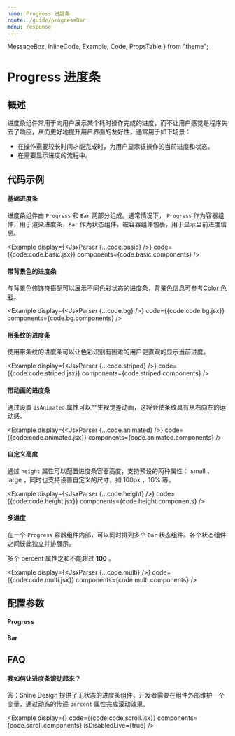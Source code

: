 ```yaml
---
name: Progress 进度条
route: /guide/progressBar
menu: response
---
```


  MessageBox,
  InlineCode,
  Example,
  Code,
  PropsTable
} from "theme";

# Progress 进度条
## 概述

进度条组件常用于向用户展示某个耗时操作完成的进度，而不让用户感觉是程序失去了响应，从而更好地提升用户界面的友好性，通常用于如下场景：

- 在操作需要较长时间才能完成时，为用户显示该操作的当前进度和状态。
- 在需要显示进度的流程中。

## 代码示例
#### 基础进度条

进度条组件由 `Progress` 和 `Bar` 两部分组成。通常情况下， `Progress` 作为容器组件，用于渲染进度条，`Bar` 作为状态组件，被容器组件包裹，用于显示当前进度信息。

  <Example 
    display={<JsxParser {...code.basic} />}
    code={{code:code.basic.jsx}}
    components={code.basic.components}
  />

#### 带背景色的进度条

与背景色修饰符搭配可以展示不同色彩状态的进度条，背景色信息可参考[Color 色彩](./color)。

  <Example 
    display={<JsxParser {...code.bg} />}
    code={{code:code.bg.jsx}}
    components={code.bg.components}
  />

#### 带条纹的进度条

使用带条纹的进度条可以让色彩识别有困难的用户更直观的显示当前进度。

  <Example 
    display={<JsxParser {...code.striped} />}
    code={{code:code.striped.jsx}}
    components={code.striped.components}
  />

#### 带动画的进度条

通过设置 `isAnimated` 属性可以产生视觉差动画，这将会使条纹具有从右向左的运动感。

  <Example 
    display={<JsxParser {...code.animated} />}
    code={{code:code.animated.jsx}}
    components={code.animated.components}
  />

#### 自定义高度

通过 `height` 属性可以配置进度条容器高度，支持预设的两种属性： small 、 large ，同时也支持设置自定义的尺寸，如 100px ，10% 等。

  <Example 
    display={<JsxParser {...code.height} />}
    code={{code:code.height.jsx}}
    components={code.height.components}
  />

#### 多进度

在一个 `Progress` 容器组件内部，可以同时排列多个 `Bar` 状态组件。各个状态组件之间彼此独立并排展示。

多个 percent 属性之和不能超过 **100** 。

  <Example 
    display={<JsxParser {...code.multi} />}
    code={{code:code.multi.jsx}}
    components={code.multi.components}
  />


## 配置参数

#### Progress

<PropsTable of={Progress} />

#### Bar

<PropsTable of={Bar} />

## FAQ

#### 我如何让进度条滚动起来？
答：Shine Design 提供了无状态的进度条组件，开发者需要在组件外部维护一个变量，通过动态的传递 `percent` 属性完成滚动效果。

  <Example 
    display={<Scroll />}
    code={{code:code.scroll.jsx}}
    components={code.scroll.components}
    isDisabledLive={true}
  />



